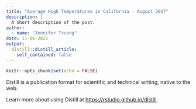 ```yaml
---
title: "Average High Temperatures in California - August 2017"
description: |
  A short description of the post.
author:
  - name: "Jennifer Truong"
date: 11-06-2021
output:
  distill::distill_article:
    self_contained: false
---
```



```r
knitr::opts_chunk$set(echo = FALSE)
```

Distill is a publication format for scientific and technical writing, native to the web.

Learn more about using Distill at <https://rstudio.github.io/distill>.


